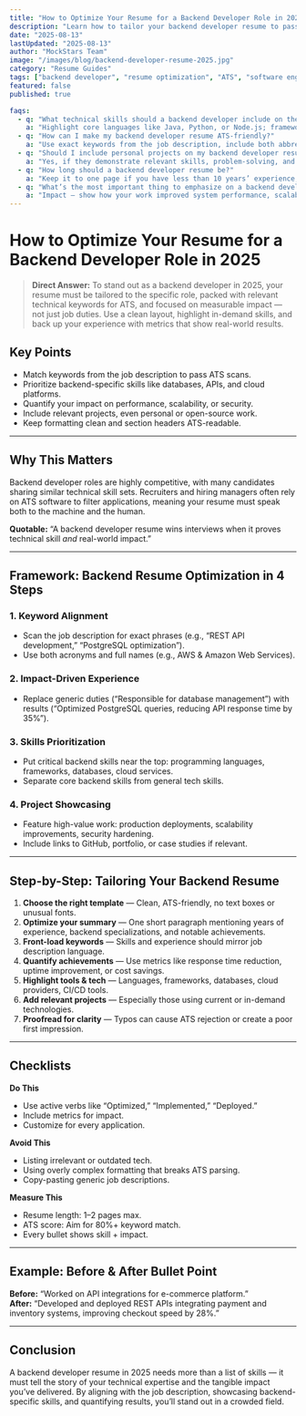 ```yaml
---
title: "How to Optimize Your Resume for a Backend Developer Role in 2025"
description: "Learn how to tailor your backend developer resume to pass ATS scans, showcase your technical skills, and land interviews in 2025’s competitive tech job market."
date: "2025-08-13"
lastUpdated: "2025-08-13"
author: "MockStars Team"
image: "/images/blog/backend-developer-resume-2025.jpg"
category: "Resume Guides"
tags: ["backend developer", "resume optimization", "ATS", "software engineering"]
featured: false
published: true

faqs:
  - q: "What technical skills should a backend developer include on their resume?"
    a: "Highlight core languages like Java, Python, or Node.js; frameworks like Spring Boot or Django; database skills (SQL, NoSQL); and cloud platforms like AWS or Azure."
  - q: "How can I make my backend developer resume ATS-friendly?"
    a: "Use exact keywords from the job description, include both abbreviations and full terms, and use clear section headings like 'Skills', 'Experience', and 'Projects'."
  - q: "Should I include personal projects on my backend developer resume?"
    a: "Yes, if they demonstrate relevant skills, problem-solving, and technologies that match the job description."
  - q: "How long should a backend developer resume be?"
    a: "Keep it to one page if you have less than 10 years’ experience; two pages if you have extensive, relevant experience."
  - q: "What’s the most important thing to emphasize on a backend developer resume?"
    a: "Impact — show how your work improved system performance, scalability, security, or developer productivity, backed with metrics."
---
```


# How to Optimize Your Resume for a Backend Developer Role in 2025

> **Direct Answer:** To stand out as a backend developer in 2025, your resume must be tailored to the specific role, packed with relevant technical keywords for ATS, and focused on measurable impact — not just job duties. Use a clean layout, highlight in-demand skills, and back up your experience with metrics that show real-world results.

## Key Points
- Match keywords from the job description to pass ATS scans.
- Prioritize backend-specific skills like databases, APIs, and cloud platforms.
- Quantify your impact on performance, scalability, or security.
- Include relevant projects, even personal or open-source work.
- Keep formatting clean and section headers ATS-readable.

---

## Why This Matters
Backend developer roles are highly competitive, with many candidates sharing similar technical skill sets. Recruiters and hiring managers often rely on ATS software to filter applications, meaning your resume must speak both to the machine and the human.  

**Quotable:** “A backend developer resume wins interviews when it proves technical skill *and* real-world impact.”

---

## Framework: Backend Resume Optimization in 4 Steps

### 1. **Keyword Alignment**
- Scan the job description for exact phrases (e.g., “REST API development,” “PostgreSQL optimization”).
- Use both acronyms and full names (e.g., AWS & Amazon Web Services).

### 2. **Impact-Driven Experience**
- Replace generic duties (“Responsible for database management”) with results (“Optimized PostgreSQL queries, reducing API response time by 35%”).

### 3. **Skills Prioritization**
- Put critical backend skills near the top: programming languages, frameworks, databases, cloud services.
- Separate core backend skills from general tech skills.

### 4. **Project Showcasing**
- Feature high-value work: production deployments, scalability improvements, security hardening.
- Include links to GitHub, portfolio, or case studies if relevant.

---

## Step-by-Step: Tailoring Your Backend Resume
1. **Choose the right template** — Clean, ATS-friendly, no text boxes or unusual fonts.
2. **Optimize your summary** — One short paragraph mentioning years of experience, backend specializations, and notable achievements.
3. **Front-load keywords** — Skills and experience should mirror job description language.
4. **Quantify achievements** — Use metrics like response time reduction, uptime improvement, or cost savings.
5. **Highlight tools & tech** — Languages, frameworks, databases, cloud providers, CI/CD tools.
6. **Add relevant projects** — Especially those using current or in-demand technologies.
7. **Proofread for clarity** — Typos can cause ATS rejection or create a poor first impression.

---

## Checklists

**Do This**
- Use active verbs like “Optimized,” “Implemented,” “Deployed.”
- Include metrics for impact.
- Customize for every application.

**Avoid This**
- Listing irrelevant or outdated tech.
- Using overly complex formatting that breaks ATS parsing.
- Copy-pasting generic job descriptions.

**Measure This**
- Resume length: 1–2 pages max.
- ATS score: Aim for 80%+ keyword match.
- Every bullet shows skill + impact.

---

## Example: Before & After Bullet Point
**Before:** “Worked on API integrations for e-commerce platform.”  
**After:** “Developed and deployed REST APIs integrating payment and inventory systems, improving checkout speed by 28%.”

---

## Conclusion
A backend developer resume in 2025 needs more than a list of skills — it must tell the story of your technical expertise and the tangible impact you’ve delivered. By aligning with the job description, showcasing backend-specific skills, and quantifying results, you’ll stand out in a crowded field.